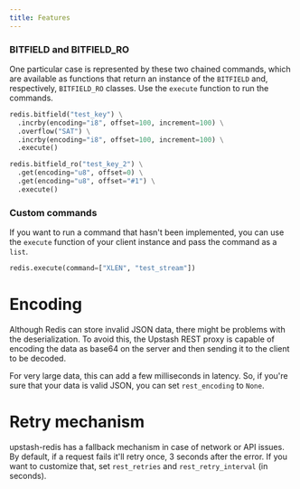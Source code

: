```yaml
---
title: Features
---
```


### BITFIELD and BITFIELD_RO
One particular case is represented by these two chained commands, which are available as functions that return an instance of 
the `BITFIELD` and, respectively, `BITFIELD_RO` classes. Use the `execute` function to run the commands.

```python
redis.bitfield("test_key") \
  .incrby(encoding="i8", offset=100, increment=100) \
  .overflow("SAT") \
  .incrby(encoding="i8", offset=100, increment=100) \
  .execute()

redis.bitfield_ro("test_key_2") \
  .get(encoding="u8", offset=0) \
  .get(encoding="u8", offset="#1") \
  .execute()
```

### Custom commands
If you want to run a command that hasn't been implemented, you can use the `execute` function of your client instance
and pass the command as a `list`.

```python
redis.execute(command=["XLEN", "test_stream"])
```

# Encoding
Although Redis can store invalid JSON data, there might be problems with the deserialization.
To avoid this, the Upstash REST proxy is capable of encoding the data as base64 on the server and then sending it to the client to be
decoded. 

For very large data, this can add a few milliseconds in latency. So, if you're sure that your data is valid JSON, you can set
`rest_encoding` to `None`.

# Retry mechanism
upstash-redis has a fallback mechanism in case of network or API issues. By default, if a request fails it'll retry once, 3 seconds 
after the error. If you want to customize that, set `rest_retries` and `rest_retry_interval` (in seconds).
